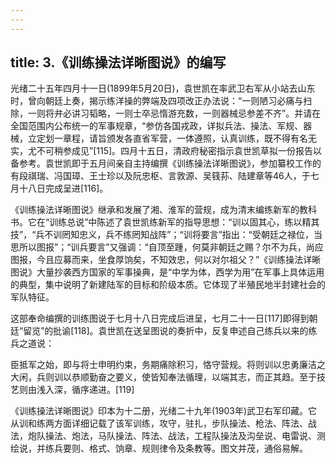 ```yaml
---
---
---
```

title: 3.《训练操法详晰图说》的编写
---




光绪二十五年四月十一日(1899年5月20日)，袁世凯在率武卫右军从小站去山东时，曾向朝廷上奏，揭示练洋操的弊端及四项改正办法说：“一则陋习必痛与扫除，一则将弁必讲习韬略，一则士卒忌惰游充数，一则器械忌参差不齐”。并请在全国范围内公布统一的军事规章，“参仿各国戎政，详拟兵法、操法、军规、器械，立定划一章程，请旨颁发各直省军营，一体遵照，认真训练，既不得有名无实，尤不可稍参成见”[115]。四月十五日，清政府秘密指示袁世凯草拟一份报告以备参考。袁世凯即于五月间亲自主持编撰《训练操法详晰图说》，参加纂校工作的有段祺瑞、冯国璋、王士珍以及阮忠枢、言敦源、吴篯荪、陆建章等46人，于七月十八日完成呈进[116]。

《训练操法详晰图说》继承和发展了湘、淮军的营规，成为清末编练新军的教科书。它在“训练总说”中陈述了袁世凯练新军的指导思想：“训以固其心，练以精其技”，“兵不训罔知忠义，兵不练罔知战阵”；“训将要言”指出：“受朝廷之禄位，当思所以图报”；“训兵要言”又强调：“自顶至踵，何莫非朝廷之赐？尔不为兵，尚应图报，今且应募而来，坐食厚饷矣，不知效忠，何以对尔祖父？”《训练操法详晰图说》大量抄袭西方国家的军事操典，是“中学为体，西学为用”在军事上具体运用的典型，集中说明了新建陆军的目标和阶级本质。它体现了半殖民地半封建社会的军队特征。

这部奉命编撰的训练图说于七月十八日完成后进呈，七月二十一日[117]即得到朝廷“留览”的批谕[118]。袁世凯在送呈图说的奏折中，反复申述自己练兵以来的练兵之道说：

臣抵军之始，即与将士申明约束，务期痛除积习，恪守营规。将则训以忠勇廉洁之大闲，兵则训以恭顺勤奋之要义，使皆知奉法循理，以端其志，而正其趋。至于技艺则由浅入深，循序递进。[119]

《训练操法详晰图说》印本为十二册，光绪二十九年(1903年)武卫右军印藏。它从训和练两方面详细记载了该军训练，攻守，驻扎，步队操法、枪法、阵法、战法，炮队操法、炮法，马队操法、阵法、战法，工程队操法及沟垒说、电雷说、测绘说，并练兵要则、格式、饷章、规则律令及条教等。图文并茂，通俗易解。